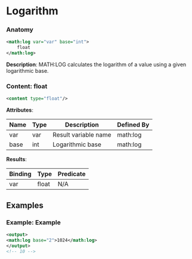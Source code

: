 # Logarithm

### Anatomy

```xml
<math:log var="var" base="int">
    float
</math:log>
```

 **Description**:
 MATH:LOG calculates the logarithm of a value using a given logarithmic base.

### Content: float

```xml
<content type="float"/>
```

**Attributes**:

| Name | Type | Description | Defined By |
| ---- | ---- | ----------- | ---------- |
| var | var | Result variable name | math:log |
| base | int | Logarithmic base | math:log |


**Results**:

| Binding | Type | Predicate |
| ------- | ---- | --------- |
| var | float | N/A |


## Examples

### Example: Example

```xml
<output>
<math:log base="2">1024</math:log>
</output>
<!-- 10 -->
```

